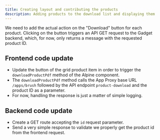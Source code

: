 ```yaml
---
title: Creating layout and contributing the products
description: Adding products to the download list and displaying them
---
```


We need to add the actual action on the "Download" button for each product.
Clicking on the button triggers an API GET request to the Gadget backend, which, for now, only returns a message with the requested product ID.

## Frontend code update
<Badge text='See commit "Download basics"' variant="tip" />

- Update the button of the grid product item in order to trigger the `downloadProductPdf` method of the Alpine component.
- The `downloadProductPdf` method calls the App Proxy base URL `/apps/brush` followed by the API endpoint `product-download` and the product ID as a parameter.
- For now, handling the response is just a matter of simple logging.

## Backend code update
<Badge text='See commit "Download GET route"' variant="note" />

- Create a GET route accepting the `id` request parameter.
- Send a very simple response to validate we properly get the product id from the frontend request.
